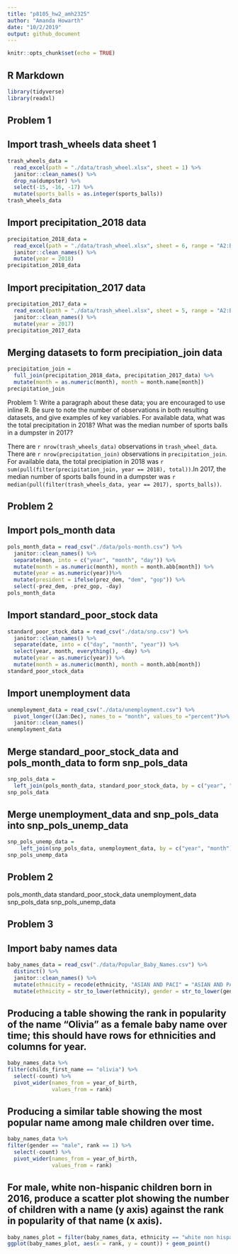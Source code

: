 ```yaml
---
title: "p8105_hw2_amh2325"
author: "Amanda Howarth"
date: "10/2/2019"
output: github_document
---
```


```r
knitr::opts_chunk$set(echo = TRUE)
```

## R Markdown

```r
library(tidyverse)
library(readxl)
```
## Problem 1
## Import trash_wheels data sheet 1
```r
trash_wheels_data =
  read_excel(path = "./data/trash_wheel.xlsx", sheet = 1) %>%
  janitor::clean_names() %>%
  drop_na(dumpster) %>%
  select(-15, -16, -17) %>%
  mutate(sports_balls = as.integer(sports_balls))
trash_wheels_data
```
## Import precipitation_2018 data
```r
precipitation_2018_data = 
  read_excel(path = "./data/trash_wheel.xlsx", sheet = 6, range = "A2:B14") %>%
  janitor::clean_names() %>%
  mutate(year = 2018)
precipitation_2018_data
```
## Import precipitation_2017 data
```r
precipitation_2017_data = 
  read_excel(path = "./data/trash_wheel.xlsx", sheet = 5, range = "A2:B14") %>%
  janitor::clean_names() %>%
  mutate(year = 2017)
precipitation_2017_data
```
## Merging datasets to form precipiation_join data 
```r
precipitation_join = 
  full_join(precipitation_2018_data, precipitation_2017_data) %>%
  mutate(month = as.numeric(month), month = month.name[month])
precipitation_join
```
Problem 1: 
Write a paragraph about these data; you are encouraged to use inline R. Be sure to note the number of observations in both resulting datasets, and give examples of key variables. For available data, what was the total precipitation in 2018? What was the median number of sports balls in a dumpster in 2017?

There are `r nrow(trash_wheels_data)` observations in `trash_wheel_data`. There are `r nrow(precipitation_join)` observations in `precipitation_join`. For available data, the total precipiation in 2018 was `r sum(pull(filter(precipitation_join, year == 2018), total))`.In 2017, the median number of sports balls found in a dumpster was `r median(pull(filter(trash_wheels_data, year == 2017), sports_balls))`.


## Problem 2 
## Import pols_month data 
```r
pols_month_data = read_csv("./data/pols-month.csv") %>%
  janitor::clean_names() %>%
  separate(mon, into = c("year", "month", "day")) %>%
  mutate(month = as.numeric(month), month = month.abb[month]) %>%
  mutate(year = as.numeric(year))%>%
  mutate(president = ifelse(prez_dem, "dem", "gop")) %>%
  select(-prez_dem, -prez_gop, -day)
pols_month_data
```
## Import standard_poor_stock data 
```r
standard_poor_stock_data = read_csv("./data/snp.csv") %>%
  janitor::clean_names() %>%
  separate(date, into = c("day", "month", "year")) %>%
  select(year, month, everything(), -day) %>%
  mutate(year = as.numeric(year)) %>%
  mutate(month = as.numeric(month), month = month.abb[month])
standard_poor_stock_data
```

## Import unemployment data 
```r
unemployment_data = read_csv("./data/unemployment.csv") %>%
  pivot_longer((Jan:Dec), names_to = "month", values_to ="percent")%>%
  janitor::clean_names()
unemployment_data
```

## Merge standard_poor_stock_data and pols_month_data to form snp_pols_data 
```r
snp_pols_data = 
  left_join(pols_month_data, standard_poor_stock_data, by = c("year", "month"))
snp_pols_data
```
## Merge unemployment_data and snp_pols_data into snp_pols_unemp_data 
```r
snp_pols_unemp_data = 
    left_join(snp_pols_data, unemployment_data, by = c("year", "month"))
snp_pols_unemp_data
```
## Problem 2
pols_month_data 
standard_poor_stock_data
unemployment_data 
snp_pols_data
snp_pols_unemp_data 

## Problem 3 
## Import baby names data 
```r
baby_names_data = read_csv("./data/Popular_Baby_Names.csv") %>%
  distinct() %>%
  janitor::clean_names() %>%
  mutate(ethnicity = recode(ethnicity, "ASIAN AND PACI" = "ASIAN AND PACIFIC ISLANDER", "BLACK NON HISP" = "BLACK NON HISPANIC", "WHITE NON HISP" = "WHITE NON HISPANIC")) %>%
  mutate(ethnicity = str_to_lower(ethnicity), gender = str_to_lower(gender), childs_first_name = str_to_lower(childs_first_name))
```
## Producing a table showing the rank in popularity of the name “Olivia” as a female baby name over time; this should have rows for ethnicities and columns for year. 
```r
baby_names_data %>%
filter(childs_first_name == "olivia") %>%
  select(-count) %>%
  pivot_wider(names_from = year_of_birth,
              values_from = rank)
```
## Producing a similar table showing the most popular name among male children over time.
```r
baby_names_data %>%
filter(gender == "male", rank == 1) %>%
  select(-count) %>%
  pivot_wider(names_from = year_of_birth,
              values_from = rank)
```
## For male, white non-hispanic children born in 2016, produce a scatter plot showing the number of children with a name (y axis) against the rank in popularity of that name (x axis).
```r
baby_names_plot = filter(baby_names_data, ethnicity == "white non hispanic", year_of_birth == "2016", gender == "male")
ggplot(baby_names_plot, aes(x = rank, y = count)) + geom_point() 
``` 
